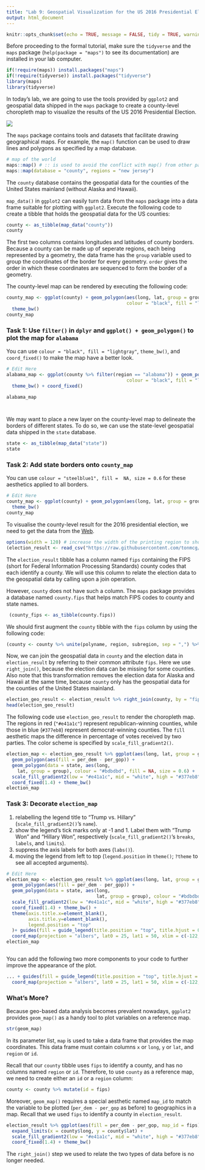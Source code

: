 ```yaml
---
title: "Lab 9: Geospatial Visualization for the US 2016 Presidential Election"
output: html_document
---
```


```r
knitr::opts_chunk$set(echo = TRUE, message = FALSE, tidy = TRUE, warning = FALSE)
```

Before proceeding to the formal tutorial, make sure the `tidyverse` and the `maps` package (`help(package = "maps")` to see its documentation) are installed in your lab computer.

```r
if(!require(maps)) install.packages("maps")
if(!require(tidyverse)) install.packages("tidyverse")
library(maps)
library(tidyverse)
```


In today’s lab, we are going to use the tools provided by `ggplot2` and geospatial data shipped in the `maps` package to create a county-level choropleth map to visualize the results of the US 2016 Presidential Election.

![](county_choropleth.png)

The `maps` package contains tools and datasets that facilitate drawing geographical maps. For example, the `map()` function can be used to draw lines and polygons as specified by a map database.

```r
# map of the world
maps::map() # :: is used to avoid the conflict with map() from other packages
maps::map(database = "county", regions = "new jersey")
```

The `county` database contains the geospatial data for the counties of the United States mainland (without Alaska and Hawaii). 

`map_data()` in `ggplot2` can easily turn data from the `maps` package into a data frame suitable for plotting with `ggplot2`. Execute the following code to create a tibble that holds the geospatial data for the US counties:

```r
county <- as_tibble(map_data("county"))
county
```

The first two columns contains longitudes and latitudes of county borders. Because a county can be made up of seperate regions, each being represented by a geometry, the data frame has the `group` variable used to group the coordinates of the border for every geometry. `order` gives the order in which these coordinates are sequenced to form the border of a geometry.

The county-level map can be rendered by executing the following code:

```r
county_map <- ggplot(county) + geom_polygon(aes(long, lat, group = group),
                                            colour = "black", fill = "lightgray")  +
  theme_bw()
county_map
```

### **Task 1**: Use `filter()` in `dplyr` and `ggplot() + geom_polygon()` to plot the map for `alabama`

You can use `colour = "black", fill = "lightgray"`, `theme_bw()`, and `coord_fixed()` to make the map have a better look.

```r
# Edit Here
alabama_map <- ggplot(county %>% filter(region == "alabama")) + geom_polygon(aes(long, lat, group = group),
                                            colour = "black", fill = "lightgray")  +
  theme_bw() + coord_fixed()

alabama_map




```

We may want to place a new layer on the county-level map to delineate the borders of different states. To do so, we can use the state-level geospatial data shipped in the `state` database. 
 
```r
state <- as_tibble(map_data("state"))
state
```


### **Task 2**: Add state borders onto `county_map`

You can use `colour = "steelblue1", fill =  NA, size = 0.6` for these aesthetics applied to all borders.

```r
# Edit Here
county_map <- ggplot(county) + geom_polygon(aes(long, lat, group = group), colour = "black", fill = "lightgray")  + geom_polygon(aes(long, lat, group = group), state, colour = "steelblue1", fill =  NA, size = 0.6) + 
  theme_bw()
county_map


```


To visualise the county-level result for the 2016 presidential election, we need to get the data from the [Web](https://raw.githubusercontent.com/tonmcg/US_County_Level_Election_Results_08-16/master/2016_US_County_Level_Presidential_Results.csv). 



```r
options(width = 120) # increase the width of the printing region to show all columns
(election_result <- read_csv("https://raw.githubusercontent.com/tonmcg/US_County_Level_Election_Results_08-16/master/2016_US_County_Level_Presidential_Results.csv", col_names = TRUE) %>% select(fips = combined_fips, everything(), -X1))
```
 

The `election_result` tibble has a column named `fips` containing the FIPS (short for Federal Information Processing Standards) county codes that each identify a county. We will use this column to relate the election data to the geospatial data by calling upon a join operation. 

However, `county` does not have such a column. The `maps` package provides a database named `county.fips` that helps match FIPS codes to county and state names.

```r
 (county_fips <- as_tibble(county.fips))
```
 

We should first augment the `county` tibble with the `fips` column by using the following code:
 
```r
(county <- county %>% unite(polyname, region, subregion, sep = ",") %>% inner_join(county_fips, by = "polyname"))
```

Now, we can join the geospatial data in `county` and the election data in `election_result` by referring to their common attribute `fips`. Here we use `right_join()`, because the election data can be missing for some counties. Also note that this transformation removes the election data for Alaska and Hawaii at the same time, because `county` only has the geospatial data for the counties of the United States mainland.

```r
election_geo_result <- election_result %>% right_join(county, by = "fips")
head(election_geo_result)
```

The following code use `election_geo_result` to render the choropleth map. The regions in red (`"#e41a1c"`) represent republican-winning counties, while those in blue (`#377eb8`) represent democrat-winning counties. The `fill` aesthetic maps the difference in percentage of votes received by two parties. The color scheme is specified by `scale_fill_gradient2()`.

```r
election_map <- election_geo_result %>% ggplot(aes(long, lat, group = group)) + 
  geom_polygon(aes(fill = per_dem - per_gop)) + 
  geom_polygon(data = state, aes(long, 
    lat, group = group), colour = "#bdbdbd", fill = NA, size = 0.6) +
  scale_fill_gradient2(low = "#e41a1c", mid = "white", high = "#377eb8") +
  coord_fixed(1.4) + theme_bw()
election_map
```

### **Task 3**: Decorate `election_map` 


1. relabelling the legend title to "Trump vs. Hillary" (`scale_fill_gradient2()`'s `name`).
2. show the legend's tick marks only at -1 and 1. Label them with "Trump Won" and "Hillary Won", respectively (`scale_fill_gradient2()`'s `breaks`, `labels`, and `limits`).
3. suppress the axis labels for both axes (`labs()`).
4. moving the legend from left to top (`legend.position` in `theme()`; `?theme` to see all accepted arguments).

```r
# Edit Here
election_map <- election_geo_result %>% ggplot(aes(long, lat, group = group)) + 
  geom_polygon(aes(fill = per_dem - per_gop)) + 
  geom_polygon(data = state, aes(long, 
                                 lat, group = group), colour = "#bdbdbd", fill = NA, size = 0.6) +
  scale_fill_gradient2(low = "#e41a1c", mid = "white", high = "#377eb8", name = "Trump vs. Hillary", labels = c("-1" = "Trump Won", "1"="Hillary Won"), breaks=c(-1,1), limits=c(-1,1)) +
  coord_fixed(1.4) + theme_bw() +   
  theme(axis.title.x=element_blank(),
        axis.title.y=element_blank(),
        legend.position = "top"
  )+ guides(fill = guide_legend(title.position = "top", title.hjust = 0.5)) +
  coord_map(projection = "albers", lat0 = 25, lat1 = 50, xlim = c(-122, -72), ylim = c(25, 50))
election_map



```

You can add the following two more components to your code to further improve the appearance of the plot.


```r
... + guides(fill = guide_legend(title.position = "top", title.hjust = 0.5)) +
  coord_map(projection = "albers", lat0 = 25, lat1 = 50, xlim = c(-122, -72), ylim = c(25, 50))
```



### What's More?

Because geo-based data analysis becomes prevalent nowadays, `ggplot2` provides `geom_map()` as a handy tool to plot variables on a reference map.

```r
str(geom_map)
```

In its parameter list, `map` is used to take a data frame that provides the map coordinates. This data frame must contain columns `x` or `long`, `y` or `lat`, and `region` or `id`.

Recall that our `county` tibble uses `fips` to identify a county, and has no columns named `region` or `id`. Therefore, to use `county` as a reference map, we need to create either an `id` or a `region` column:


```r
county <- county %>% mutate(id = fips)
```

Moreover, `geom_map()` requires a special aesthetic named `map_id` to match the variable to be plotted (`per_dem - per_gop` as before) to geographics in a map. Recall that we used `fips` to identify a county in `election_result`.

```r
election_result %>% ggplot(aes(fill = per_dem - per_gop, map_id = fips)) + geom_map(map = county) + 
  expand_limits(x = county$long, y = county$lat) +
  scale_fill_gradient2(low = "#e41a1c", mid = "white", high = "#377eb8") +
  coord_fixed(1.4) + theme_bw()
```

The `right_join()` step we used to relate the two types of data before is no longer needed.



